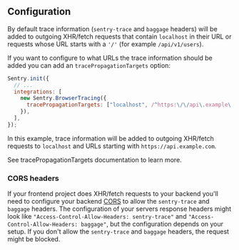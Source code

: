 ## Configuration

By default trace information (`sentry-trace` and `baggage` headers) will be added to outgoing XHR/fetch requests that contain `localhost` in their URL or requests whose URL starts with a `'/'` (for example `/api/v1/users`).

If you want to configure to what URLs the trace information should be added you can add an `tracePropagationTargets` option:

```javascript
Sentry.init({
  // ...
  integrations: [
    new Sentry.BrowserTracing({
      tracePropagationTargets: ["localhost", /^https:\/\/api\.example\.com/],
    }),
  ],
});
```

In this example, trace information will be added to outgoing XHR/fetch requests to `localhost` and URLs starting with `https://api.example.com`.

See <PlatformLink to="/performance/instrumentation/automatic-instrumentation/#tracepropagationtargets">tracePropagationTargets documentation</PlatformLink> to learn more.

### CORS headers

If your frontend project does XHR/fetch requests to your backend you'll need to configure your backend [CORS](https://developer.mozilla.org/en-US/docs/Web/HTTP/Headers/Access-Control-Allow-Headers) to allow the `sentry-trace` and `baggage` headers. The configuration of your servers response headers might look like `"Access-Control-Allow-Headers: sentry-trace"` and `"Access-Control-Allow-Headers: baggage"`, but the configuration depends on your setup. If you don't allow the `sentry-trace` and `baggage` headers, the request might be blocked.
